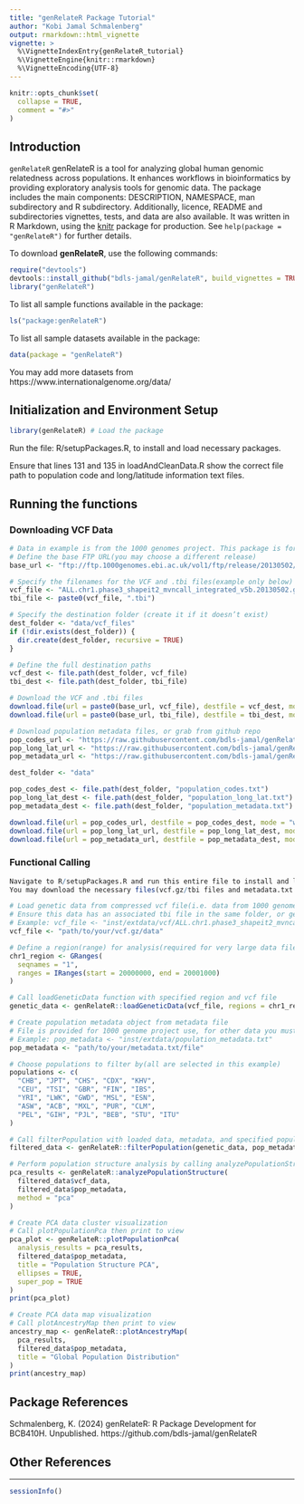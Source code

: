 ```yaml
---
title: "genRelateR Package Tutorial"
author: "Kobi Jamal Schmalenberg"
output: rmarkdown::html_vignette
vignette: >
  %\VignetteIndexEntry{genRelateR_tutorial}
  %\VignetteEngine{knitr::rmarkdown}
  %\VignetteEncoding{UTF-8}
---
```


```r
knitr::opts_chunk$set(
  collapse = TRUE,
  comment = "#>"
)
```

## Introduction
`genRelateR` genRelateR is a tool for analyzing global human genomic relatedness across populations. It enhances workflows in bioinformatics by providing exploratory analysis tools for genomic data. The package includes the main components: DESCRIPTION, NAMESPACE, man subdirectory and R subdirectory. Additionally, licence, README and subdirectories vignettes, tests, and data are also available. It was written in R Markdown, using the [knitr](https://cran.r-project.org/package=knitr) package for production. See `help(package = "genRelateR")` for further details. 

To download **genRelateR**, use the following commands:

``` r
require("devtools")
devtools::install_github("bdls-jamal/genRelateR", build_vignettes = TRUE)
library("genRelateR")
```
To list all sample functions available in the package:
``` r
ls("package:genRelateR")
```

To list all sample datasets available in the package:
``` r
data(package = "genRelateR")
```
You may add more datasets from https://www.internationalgenome.org/data/

## Initialization and Environment Setup
```r
library(genRelateR) # Load the package
```
Run the file: R/setupPackages.R, to install and load necessary packages.

Ensure that lines 131 and 135 in loadAndCleanData.R show the correct file path
to population code and long/latitude information text files.

## Running the functions
### Downloading VCF Data
``` r
# Data in example is from the 1000 genomes project. This package is for the project and may not work as intended with other data that does not have the same format as the project.
# Define the base FTP URL(you may choose a different release)
base_url <- "ftp://ftp.1000genomes.ebi.ac.uk/vol1/ftp/release/20130502/"

# Specify the filenames for the VCF and .tbi files(example only below)
vcf_file <- "ALL.chr1.phase3_shapeit2_mvncall_integrated_v5b.20130502.genotypes.vcf.gz"
tbi_file <- paste0(vcf_file, ".tbi")

# Specify the destination folder (create it if it doesn’t exist)
dest_folder <- "data/vcf_files"
if (!dir.exists(dest_folder)) {
  dir.create(dest_folder, recursive = TRUE)
}

# Define the full destination paths
vcf_dest <- file.path(dest_folder, vcf_file)
tbi_dest <- file.path(dest_folder, tbi_file)

# Download the VCF and .tbi files
download.file(url = paste0(base_url, vcf_file), destfile = vcf_dest, mode = "wb")
download.file(url = paste0(base_url, tbi_file), destfile = tbi_dest, mode = "wb")

# Download population metadata files, or grab from github repo
pop_codes_url <- "https://raw.githubusercontent.com/bdls-jamal/genRelateR/main/inst/extdata/population_codes.txt"
pop_long_lat_url <- "https://raw.githubusercontent.com/bdls-jamal/genRelateR/main/inst/extdata/population_long_lat.txt"
pop_metadata_url <- "https://raw.githubusercontent.com/bdls-jamal/genRelateR/main/inst/extdata/population_metadata.txt"

dest_folder <- "data"

pop_codes_dest <- file.path(dest_folder, "population_codes.txt")
pop_long_lat_dest <- file.path(dest_folder, "population_long_lat.txt")
pop_metadata_dest <- file.path(dest_folder, "population_metadata.txt")

download.file(url = pop_codes_url, destfile = pop_codes_dest, mode = "wb")
download.file(url = pop_long_lat_url, destfile = pop_long_lat_dest, mode = "wb")
download.file(url = pop_metadata_url, destfile = pop_metadata_dest, mode = "wb")

```
### Functional Calling
``` r
Navigate to R/setupPackages.R and run this entire file to install and load necessary packages
You may download the necessary files(vcf.gz/tbi files and metadata.txt file) directly from the github repository or from the 1000 genomes project.

# Load genetic data from compressed vcf file(i.e. data from 1000 genomes project)
# Ensure this data has an associated tbi file in the same folder, or generate it using Tabix
# Example: vcf_file <- "inst/extdata/vcf/ALL.chr1.phase3_shapeit2_mvncall_integrated_v5b.20130502.genotypes.vcf.gz"
vcf_file <- "path/to/your/vcf.gz/data"

# Define a region(range) for analysis(required for very large data files)
chr1_region <- GRanges(
  seqnames = "1",
  ranges = IRanges(start = 20000000, end = 20001000)
)

# Call loadGeneticData function with specified region and vcf file
genetic_data <- genRelateR::loadGeneticData(vcf_file, regions = chr1_region)

# Create population metadata object from metadata file
# File is provided for 1000 genome project use, for other data you must use with your own data
# Example: pop_metadata <- "inst/extdata/population_metadata.txt"
pop_metadata <- "path/to/your/metadata.txt/file"

# Choose populations to filter by(all are selected in this example)
populations <- c(
  "CHB", "JPT", "CHS", "CDX", "KHV",
  "CEU", "TSI", "GBR", "FIN", "IBS",
  "YRI", "LWK", "GWD", "MSL", "ESN",
  "ASW", "ACB", "MXL", "PUR", "CLM",
  "PEL", "GIH", "PJL", "BEB", "STU", "ITU"
)

# Call filterPopulation with loaded data, metadata, and specified populations
filtered_data <- genRelateR::filterPopulation(genetic_data, pop_metadata, populations)

# Perform population structure analysis by calling analyzePopulationStructure
pca_results <- genRelateR::analyzePopulationStructure(
  filtered_data$vcf_data,
  filtered_data$pop_metadata,
  method = "pca"
)

# Create PCA data cluster visualization
# Call plotPopulationPca then print to view
pca_plot <- genRelateR::plotPopulationPca(
  analysis_results = pca_results,
  filtered_data$pop_metadata,
  title = "Population Structure PCA",
  ellipses = TRUE,
  super_pop = TRUE
)
print(pca_plot)

# Create PCA data map visualization
# Call plotAncestryMap then print to view
ancestry_map <- genRelateR::plotAncestryMap(
  pca_results,
  filtered_data$pop_metadata,
  title = "Global Population Distribution"
)
print(ancestry_map)

```

## Package References

Schmalenberg, K. (2024) genRelateR: R Package Development for BCB410H. Unpublished. https://github.com/bdls-jamal/genRelateR

## Other References

----
```r
sessionInfo()
```
